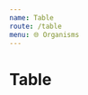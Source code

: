 ```yaml
---
name: Table
route: /table
menu: 🌐 Organisms
---
```



# Table

<Playground>
  <Table
    head={[
      { label: 'Nom', sorting: true },
      { label: 'Prénom', sorting: true },
      { label: 'Email', sorting: true },
      { label: 'Société', sorting: true },
      { label: 'Siret', sorting: true },
    ]}
    // If `canEdit={true}`
    // Do not forget to put
    // `href` in the body below
    canEdit
    body={[
      {
        data: [
          { value: 'Belfodil' },
          { value: 'Jérémy' },
          { value: 'jbelfodil@gmail.com' },
          { value: 'EB Partners' },
          { value: '2343434444543' },
        ],
        key: 'Belfodil',
        href: '/:idmember1',
      },
      {
        data: [
          { value: 'Laurent' },
          { value: 'Romaric' },
          { value: 'rlaurent@gmail.com' },
          { value: 'AXA Assistance' },
          { value: '434343000541' },
        ],
        key: 'Laurent',
        href: '/:idmember2',
      },
      {
        data: [
          { value: 'Ansène' },
          { value: 'Elisée' },
          { value: 'eansene@gmail.com' },
          { value: 'Xiaomi SA' },
          { value: '0003434446666' },
        ],
        key: 'Ansène',
        href: '/:idmember2',
      },
      {
        data: [
          { value: 'Guillot' },
          { value: 'Florian' },
          { value: 'fguillot@gmail.com' },
          { value: 'Components Factory' },
          { value: '9994434444000' },
        ],
        key: 'Guillot',
        href: '/:idmember3',
      },
      {
        data: [
          { value: 'Luong' },
          { value: 'Phong' },
          { value: 'pluong@gmail.com' },
          { value: 'Vien Story' },
          { value: '1112234444333' },
        ],
        key: 'Luong',
        href: '/:idmember4',
      },
    ]}
    sorting
  />
</Playground>
